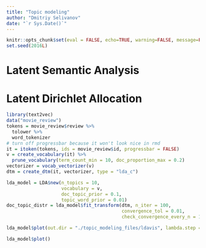 ```yaml
---
title: "Topic modeling"
author: "Dmitriy Selivanov"
date: "`r Sys.Date()`"
---
```

```r
knitr::opts_chunk$set(eval = FALSE, echo=TRUE, warning=FALSE, message=FALSE)
set.seed(2016L)
```


# Latent Semantic Analysis

# Latent Dirichlet Allocation

```r
library(text2vec)
data("movie_review")
tokens = movie_review$review %>% 
  tolower %>% 
  word_tokenizer
# turn off progressbar because it won't look nice in rmd
it = itoken(tokens, ids = movie_review$id, progressbar = FALSE)
v = create_vocabulary(it) %>% 
  prune_vocabulary(term_count_min = 10, doc_proportion_max = 0.2)
vectorizer = vocab_vectorizer(v)
dtm = create_dtm(it, vectorizer, type = "lda_c")

lda_model = LDA$new(n_topics = 10, 
                    vocabulary = v, 
                    doc_topic_prior = 0.1, 
                    topic_word_prior = 0.01)
doc_topic_distr = lda_model$fit_transform(dtm, n_iter = 100, 
                                          convergence_tol = 0.01, 
                                          check_convergence_every_n = 10)
```

```r
lda_model$plot(out.dir = "./topic_modeling_files/ldavis", lambda.step = 0.1, open.browser = FALSE)
```
```r
lda_model$plot()
```

<head>
  <meta http-equiv="Content-Type" content="text/html; charset=utf-8">
  <title>LDAvis</title>
  <script src="topic_modeling_files/ldavis/d3.v3.js"></script>
  <script src="topic_modeling_files/ldavis/ldavis.js"></script>
  <link rel="stylesheet" type="text/css" href="topic_modeling_files/ldavis/lda.css">
</head>

<body>
  <div id = "lda"></div>
  <script>
    var vis = new LDAvis("#lda", "topic_modeling_files/ldavis/lda.json");
  </script>
</body>

